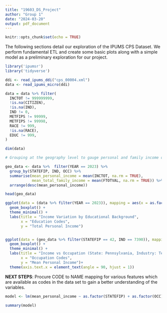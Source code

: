 ```yaml
---
title: "19603_DS_Project"
author: "Group 1"
date: "2024-03-20"
output: pdf_document
---
```


```r
knitr::opts_chunk$set(echo = TRUE)
```

The following sections detail our exploration of the IPUMS CPS Dataset. We perform fundamental ETL and create some basic plots along with a simple model as a preliminary exploration for our project.

```r
library('ipumsr')
library('tidyverse')

ddi <- read_ipums_ddi("cps_00004.xml")
data <- read_ipums_micro(ddi)
```
```r
data = data %>% filter(
  INCTOT != 999999999,
  !is.na(CITIZEN),
  !is.na(IND),
  IND != 0,
  METFIPS != 99999,
  METFIPS != 99998,
  RACE != 999,
  !is.na(RACE),
  EDUC != 999,
)

dim(data)
```
```r

# Grouping at the geography level to gauge personal and family income of people

geo_data <- data %>%  filter(YEAR == 2023) %>%
  group_by(STATEFIP, IND, OCC) %>%
  summarise(mean_personal_income = mean(INCTOT, na.rm = TRUE),
            mean_total_family_income = mean(FTOTVAL, na.rm = TRUE)) %>% 
  arrange(desc(mean_personal_income))

head(geo_data)
```

```r

ggplot(data = (data %>% filter(YEAR == 2023)), mapping = aes(x = as.factor(EDUC), y = INCTOT)) +
  geom_boxplot() + 
  theme_minimal() + 
  labs(title = "Income Variation by Educational Background",
       x = "Education Codes",
       y = "Total Personal Income")


ggplot(data = (geo_data %>% filter(STATEFIP == 42, IND == 7390)), mapping = aes(x = as.factor(OCC), y = mean_personal_income)) +
  geom_boxplot() + 
  theme_minimal() +
  labs(title = "Income vs Occupation (State: Pennsylvania, Industry: Tech Consulting)",
       x = "Occupation Codes",
       y = "Mean Personal Income")+
  theme(axis.text.x = element_text(angle = 90, hjust = 1))
```


**NEXT STEPS**: Procure CODE to NAME mapping for various features which are available as codes in the data set to gain a better understanding of the variables. 


```r

model <- lm(mean_personal_income ~ as.factor(STATEFIP) + as.factor(OCC), data = (geo_data %>% filter(IND == 7390)))

summary(model)
```